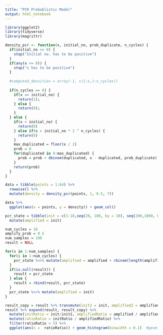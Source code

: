 ```yaml
---
title: "PCR Probablistic Model"
output: html_notebook
---
```



```r
library(ggplot2)
library(tidyverse)
library(magrittr)

density_pcr <- function(x, initial_no, prob_duplicate, n_cycles) {
  if(initial_no <= 0) {
    stop("Initial no. has to be positive")
  }
  if(any(x <= 0)) {
    stop("x has to be positive")
  }
  
  #computed_densities = array(-1, c(1:x,1:n_cycles))
  
  if(n_cycles == 0) {
    if(x == initial_no) {
      return(1);
    } else {
      return(0);
    }
  } else {
    if(x < initial_no) {
      return(0)
    } else if(x > initial_no * 2 ^ n_cycles) {
      return(0)
    }
    max_duplicated = floor(x / 2)
    prob = 0
    for(duplicated in 0:max_duplicated) {
      prob = prob + dbinom(duplicated, x - duplicated, prob_duplicate) * density_pcr(x - duplicated, initial_no, prob_duplicate, n_cycles - 1)
    }
    return(prob)
  }
}
```

```r
data = tibble(points = 1:64) %>%
  rowwise() %>%
  mutate(density = density_pcr(points, 1, 0.5, 7))

data %>%
  ggplot(aes(x = points, y = density)) + geom_col()
```

```r
pcr_state = tibble(init = c(1:10,seq(20, 100, by = 10), seq(200,1000, by = 100))) %>%
  mutate(amplified = init)

num_cycles = 10
amplify_prob = 0.5
num_samples = 100
result = NULL

for(s in 1:num_samples) {
  for(i in 1:num_cycles) {
    pcr_state %<>% mutate(amplified = amplified + rbinom(length(amplified), amplified, amplify_prob))
  }
  if(is.null(result)) {
    result = pcr_state
  } else {
    result = rbind(result, pcr_state)
  }
  pcr_state %<>% mutate(amplified = init)
}

result_copy = result %>% transmute(init2 = init, amplified2 = amplified)
result %>% expand(result, result_copy) %>% 
  mutate(initRatio = init/init2, amplifiedRatio = amplified / amplified2) %>%
  mutate(ratioRatio = initRatio / amplifiedRatio) %>%
  filter(ratioRatio < 5) %>%
  ggplot(aes(x =  ratioRatio)) + geom_histogram(binwidth = 0.1)  #geom_jitter()

```

